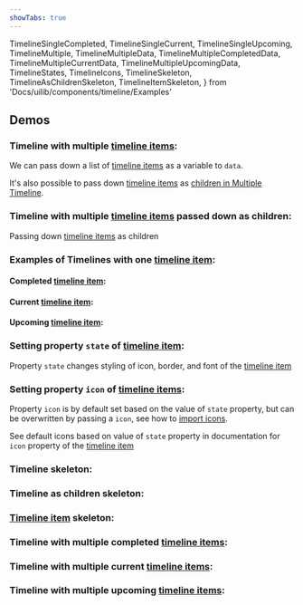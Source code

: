 ```yaml
---
showTabs: true
---
```


  TimelineSingleCompleted,
  TimelineSingleCurrent,
  TimelineSingleUpcoming,
  TimelineMultiple,
  TimelineMultipleData,
  TimelineMultipleCompletedData,
  TimelineMultipleCurrentData,
  TimelineMultipleUpcomingData,
  TimelineStates,
  TimelineIcons,
  TimelineSkeleton,
  TimelineAsChildrenSkeleton,
  TimelineItemSkeleton,
} from 'Docs/uilib/components/timeline/Examples'

## Demos

### Timeline with multiple [timeline items](/uilib/components/timeline/properties#timelineitem-properties):

We can pass down a list of [timeline items](/uilib/components/timeline/properties#timelineitem-properties) as a variable to `data`.

It's also possible to pass down [timeline items](/uilib/components/timeline/properties#timelineitem-properties) as [children in Multiple Timeline](/uilib/components/timeline/#multiple-timeline-with-children).

<TimelineMultipleData />

### Timeline with multiple [timeline items](/uilib/components/timeline/properties#timelineitem-properties) passed down as children:

Passing down [timeline items](/uilib/components/timeline/properties#timelineitem-properties) as children

<TimelineMultiple />

### Examples of Timelines with one [timeline item](/uilib/components/timeline/properties#timelineitem-properties):

#### Completed [timeline item](/uilib/components/timeline/properties#timelineitem-properties):

<TimelineSingleCompleted />

#### Current [timeline item](/uilib/components/timeline/properties#timelineitem-properties):

<TimelineSingleCurrent />

#### Upcoming [timeline item](/uilib/components/timeline/properties#timelineitem-properties):

<TimelineSingleUpcoming />

### Setting property `state` of [timeline item](/uilib/components/timeline/properties#timelineitem-properties):

Property `state` changes styling of icon, border, and font of the [timeline item](/uilib/components/timeline/properties#timelineitem-properties)

<TimelineStates />

### Setting property `icon` of [timeline items](/uilib/components/timeline/properties#timelineitem-properties):

Property `icon` is by default set based on the value of `state` property, but can be overwritten by passing a `icon`, see how to [import icons](/uilib/components/icon#importing-icons).

See default icons based on value of `state` property in documentation for `icon` property of the [timeline item](/uilib/components/timeline/properties#timelineitem-properties)

<TimelineIcons />

### Timeline skeleton:

<TimelineSkeleton />

### Timeline as children skeleton:

<TimelineAsChildrenSkeleton />

### [Timeline item](/uilib/components/timeline/properties#timelineitem-properties) skeleton:

<TimelineItemSkeleton />

### Timeline with multiple completed [timeline items](/uilib/components/timeline/properties#timelineitem-properties):

<TimelineMultipleCompletedData />

### Timeline with multiple current [timeline items](/uilib/components/timeline/properties#timelineitem-properties):

<TimelineMultipleCurrentData />

### Timeline with multiple upcoming [timeline items](/uilib/components/timeline/properties#timelineitem-properties):

<TimelineMultipleUpcomingData />
